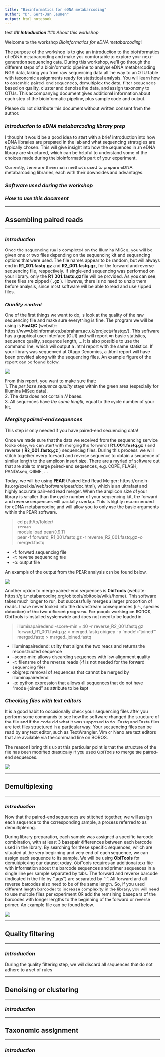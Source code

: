 ```yaml
---
title: "Bioinformatics for eDNA metabarcoding"
author: "Dr. Gert-Jan Jeunen"
output: html_notebook
---
```

test
***
## Introduction
***
### _About this workshop_

Welcome to the workshop _Bioinformatics for eDNA metabarcoding_!

The purpose of the workshop is to give an introduction to the bioinformatics of eDNA metabarcoding and make you comfortable to explore your next-generation sequencing data. During this workshop, we'll go through the different steps of a bioinformatic pipeline to analyse eDNA metabarcoding NGS data, taking you from raw sequencing data all the way to an OTU table with taxonomic assignments ready for statistical analysis. You will learn how to assemble paired-end sequences, demultiplex the data, filter sequences based on quality, cluster and denoise the data, and assign taxonomy to OTUs. This accompanying document gives additional information about each step of the bioinformatic pipeline, plus sample code and output.

Please do not distribute this document without written consent from the author.


### _Introduction to eDNA metabarcoding library prep_

I thought it would be a good idea to start with a brief introduction into how eDNA libraries are prepared in the lab and what sequencing strategies are typically chosen. This will give insight into how the sequences in an eDNA library are structured, which can be helpful to understand some of the choices made during the bioinformatic's part of your experiment.

Currently, there are three main methods used to prepare eDNA metabarcoding libraries, each with their downsides and advantages.


### _Software used during the workshop_



### _How to use this document_




***
## Assembling paired reads
***

### _Introduction_

Once the sequencing run is completed on the Illumina MiSeq, you will be given one or two files depending on the sequencing kit and sequencing options that were used. The file names appear to be random, but will always end in __R1_001.fastq.gz__ and __R2_001.fastq.gz__, for the forward and reverse sequencing file, respectively. If single-end sequencing was performed on your library, only the __R1_001.fastq.gz__ file will be provided. As you can see, these files are zipped ( __.gz__ ). However, there is no need to unzip them before analysis, since most software will be able to read and use zipped files.


### _Quality control_

One of the first things we want to do, is look at the quality of the raw sequencing file and make sure everything is fine. The program we will be using is __FastQC__ (website: https://www.bioinformatics.babraham.ac.uk/projects/fastqc/). This software has a graphical user interface (GUI) and will report on basic statistics, sequence quality, sequence length, ... It is also possible to use the command line, which will output a .html report with the same statistics. If your library was sequenced at Otago Genomics, a .html report will have been provided along with the sequencing files. An example figure of the report can be found below.

![](Post_Doc_Work/screen_shot.png)

From this report, you want to make sure that:  
  1. The _per base sequence quality_ stays within the green area (especially for Illumina MiSeq data).  
  2. The data does not contain _N_ bases.  
  3. All sequences have _the same length_, equal to the cycle number of your kit.


### _Merging paired-end sequences_

This step is only needed if you have paired-end sequencing data!

Once we made sure that the data we received from the sequencing service looks okay, we can start with merging the forward ( __R1_001.fastq.gz__ ) and reverse ( __R2_001.fastq.gz__ ) sequencing files. During this process, we will stitch together every forward and reverse sequence to obtain a sequence of similar length to the amplicon insert size. There are a myriad of software out that are able to merge paired-end sequences, e.g. COPE, FLASH, PANDAseq, QIIME, ... 

Today, we will be using __PEAR__ (Paired-End Read Merger: https://cme.h-its.org/exelixis/web/software/pear/doc.html), which is an ultrafast and highly accurate pair-end read merger. When the amplicon size of your library is smaller than the cycle number of your sequencing kit, the forward and reverse sequences will partially overlap. This is highly recommended for eDNA metabarcoding and will allow you to only use the basic arguments within the PEAR software.

> cd path/to/folder/  
> screen  
> module load pear/0.9.11  
> pear -f forward_R1_001.fastq.gz -r reverse_R2_001.fastq.gz -o merged.fastq  

  + -f: forward sequencing file
  + -r: reverse sequencing file
  + -o: output file

An example of the output from the PEAR analysis can be found below.

![](Post_Doc_Work/PEAR.png)

Another option to merge paired-end sequences is __ObiTools__ (website: https://git.metabarcoding.org/obitools/obitools/wikis/home). This software takes much longer to run, but successfully merges a larger proportion of reads. I have never looked into the downstream consequences (i.e., species detection) of the two different programs. For people working on BOROS, ObiTools is installed systemwide and does not need to be loaded in.

> illuminapairedend --score-min = 40 -r reverse_R2_001.fastq.gz forward_R1_001.fastq.gz > merged.fastq
> obigrep -p 'mode!="joined"' merged.fastq > merged_joined.fastq

  + illuminapairedend: utility that aligns the two reads and returns the reconstructed sequence
  + --score-min: allows discarding sequences with low alignment quality
  + -r: filename of the reverse reads (-f is not needed for the forward sequencing file)
  + obigrep: removal of sequences that cannot be merged by illuminapairedend 
  + -p: python expression that allows all sequences that do not have "mode=joined" as attribute to be kept


### _Checking files with text editors_

It is a good habit to occasionally check your sequencing files after you perform some commands to see how the software changed the structure of the file and if the code did what it was supposed to do. Fastq and Fasta files are text files structured in a particular way. Your sequencing files can be read by any text editor, such as TextWrangler. Vim or Nano are text editors that are available via the command line on BOROS. 

The reason I bring this up at this particular point is that the structure of the file has been modified drastically if you used ObiTools to merge the paired-end sequences.

![](Post_Doc_Work/fastq_fasta.png) 

***
## Demultiplexing
***

### _Introduction_

Now that the paired-end sequences are stitched together, we will assign each sequence to the corresponding sample, a process referred to as demultiplexing. 

During library preparation, each sample was assigned a specific barcode combination, with at least 3 basepair differences between each barcode used in the library. By searching for these specific sequences, which are situated at the very beginning and very end of each sequence, we can assign each sequence to its sample. We will be using __ObiTools__ for demultiplexing our dataset today. ObiTools requires an additional text file with information about the barcode sequences and primer sequences in a single line per sample separated by tabs. The forward and reverse barcode (indicated in the file by "tags") are separated by ":". All forward and all reverse barcodes also need to be of the same length. So, if you used different length barcodes to increase complexity in the library, you will need to use multiple files per experiment OR add the remaining basepairs of the barcodes with longer lengths to the beginning of the forward or reverse primer. An example file can be found below.

![](Post_Doc_Work/barcode.png) 




***
## Quality filtering
***

### _Introduction_

During the quality filtering step, we will discard all sequences that do not adhere to a set of rules



***
## Denoising or clustering
***

### _Introduction_


***
## Taxonomic assignment
***

### _Introduction_


